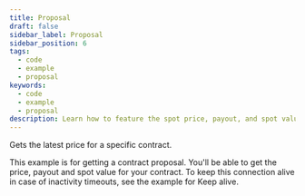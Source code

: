 ```yaml
---
title: Proposal
draft: false
sidebar_label: Proposal
sidebar_position: 6
tags:
  - code
  - example
  - proposal
keywords:
  - code
  - example
  - proposal
description: Learn how to feature the spot price, payout, and spot value for trading contracts with this API example.
---
```



Gets the latest price for a specific contract.

<SandboxIframe sandbox={sandboxes.proposal} />

This example is for getting a contract proposal. You'll be able to get the price, payout and spot value for your contract. To keep this connection alive in case of inactivity timeouts, see the example for Keep alive.
